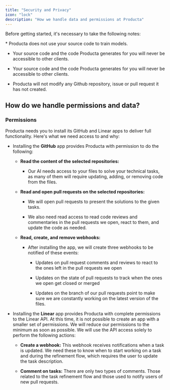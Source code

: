 ```yaml
---
title: "Security and Privacy"
icon: "lock"
description: "How we handle data and permissions at Producta"
---
```


Before getting started, it's necessary to take the following notes:

<Note>
  * Producta does not use your source code to train models.

  * Your source code and the code Producta generates for you will never be accessible to other clients.

  * Your source code and the code Producta generates for you will never be accessible to other clients.

  * Producta will not modify any Github repository, issue or pull request it has not created.
</Note>

## How do we handle permissions and data?

### Permissions

Producta needs you to install its GitHub and Linear apps to deliver full functionality. Here's what we need access to and why:

* Installing the **GitHub** app provides Producta with permission to do the following:

  * **Read the content of the selected repositories:**

    * Our AI needs access to your files to solve your technical tasks, as many of them will require updating, adding, or removing code from the files.

  * **Read and open pull requests on the selected repositories:**

    * We will open pull requests to present the solutions to the given tasks.

    * We also need read access to read code reviews and commentaries in the pull requests we open, react to them, and update the code as needed.

  * **Read, create, and remove webhooks:**

    * After installing the app, we will create three webhooks to be notified of these events:

      * Updates on pull request comments and reviews to react to the ones left in the pull requests we open

      * Updates on the state of pull requests to track when the ones we open get closed or merged

      * Updates on the branch of our pull requests point to make sure we are constantly working on the latest version of the files.

* Installing the **Linear** app provides Producta with complete permissions to the Linear API. At this time, it is not possible to create an app with a smaller set of permissions. We will reduce our permissions to the minimum as soon as possible. We will use the API access solely to perform the following actions:

  * **Create a webhook:** This webhook receives notifications when a task is updated. We need these to know when to start working on a task and during the refinement flow, which requires the user to update the task description.

  * **Comment on tasks:** There are only two types of comments. Those related to the task refinement flow and those used to notify users of new pull requests.